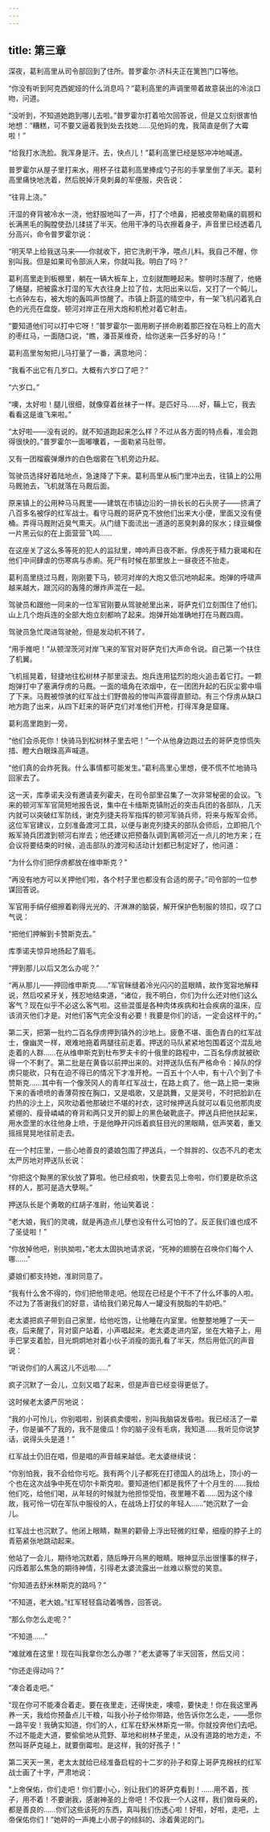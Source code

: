 ```yaml
---
---
---
```

title: 第三章
---




深夜，葛利高里从司令部回到了住所。普罗霍尔·济科夫正在篱笆门口等他。

“你没有听到阿克西妮娅的什么消息吗？”葛利高里的声调里带着故意装出的冷淡口吻，问道。

“没听到，不知道她跑到哪儿去啦。”普罗霍尔打着哈欠回答说，但是又立刻很害怕地想：“糟糕，可不要又逼着我到处去找她……见他妈的鬼，我简直是倒了大霉啦！”

“给我打水洗脸。我浑身是汗。去，快点儿！”葛利高里已经是怒冲冲地喊道。

普罗霍尔从屋子里打来水，用杯子往葛利高里捧成勺子形的手掌里倒了半天。葛利高里痛快地洗着，然后脱掉汗臭刺鼻的军便服，央告说：

“往背上浇。”

汗湿的脊背被冷水一浇，他舒服地叫了一声，打了个喷鼻，把被皮带勒痛的肩膀和长满黑毛的胸膛使劲儿揉搓了半天。他用干净的马衣擦着身子，声音里已经透着几分高兴，命令普罗霍尔说：

“明天早上给我送马来——你就收下，把它洗刷干净，喂点儿料。我自己不醒，你别叫我。但是如果司令部派人来，你就叫我。明白了吗？”

葛利高里走到板棚里，躺在一辆大板车上，立刻就酣睡起来。黎明时冻醒了，他蜷了蜷腿，把被露水打湿的军大衣往身上拉了拉，太阳出来以后，又打了一个盹儿，七点钟左右，被大炮的轰鸣声惊醒了。市镇上蔚蓝的晴空中，有一架飞机闪着乳白色的光亮在盘旋。顿河对岸正在用大炮和机枪对着它射击。

“要知道他们可以打中它呀！”普罗霍尔一面用刷子拼命刷着那匹拴在马桩上的高大的枣红马，一面随口说，“瞧，潘苔莱维奇，给你送来一匹多好的马！”

葛利高里匆匆把儿马打量了一番，满意地问：

“我看不出它有几岁口。大概有六岁口了吧？”

“六岁口。”

“噢，太好啦！腿儿很细，就像穿着丝袜子一样。是匹好马……好，鞴上它，我去看看这是谁飞来啦。”

“太好啦——没有说的。就不知道跑起来怎么样？不过从各方面的特点看，准会跑得很快的。”普罗霍尔一面嘟囔着，一面勒紧马肚带。

又有一团榴霰弹爆炸的白色烟雾在飞机旁边升起。

驾驶员选择好着陆地点，急速降了下来。葛利高里从板门里冲出去，往镇上的公用马厩驰去，飞机就落在马厩后面。

原来镇上的公用种马马厩里——建筑在市镇边沿的一排长长的石头房子——挤满了八百多名被俘的红军战士。看守马厩的哥萨克不放他们出来大小便，里面又没有便桶。弄得马厩附近臭气熏天。从门缝下面流出一道道的恶臭刺鼻的尿水；绿豆蝇像一片黑云似的在上面营营飞鸣……

在这座关了这么多等死的犯人的监狱里，呻吟声日夜不断。俘虏死于精力衰竭和在他们中间肆虐的伤寒病与赤痢。死尸有时候在那里放上一昼夜还不抬走。

葛利高里绕过马厩，刚刚要下马，顿河对岸的大炮又低沉地响起来。炮弹的呼啸声越来越大，跟沉闷的轰隆的爆炸声混在一起。

驾驶员和跟他一同来的一位军官刚要从驾驶舱里出来，哥萨克们立刻围住了他们。山上几个炮兵连的全部大炮立刻都响了起来。炮弹开始准确地打在马厩四周。

驾驶员急忙爬进驾驶舱，但是发动机不转了。

“用手推吧！”从顿涅茨河对岸飞来的军官对哥萨克们大声命令说。自己第一个扶住了机翼。

飞机摇晃着，轻捷地往松树林子那里滚去。炮兵连用猛烈的炮火追击着它打。一颗炮弹打中了塞满俘虏的马厩。一面的墙角在浓烟中，在一团团升起的石灰尘雾中塌了下来。马厩被惊骇的红军战士们野兽般的惨叫声震得直颤动。有三个俘虏从缺口地方跑了出来，从四下赶来的哥萨克们对准他们开枪，打得浑身是窟窿。

葛利高里跑到一旁。

“他们会杀死你！快骑马到松树林子里去吧！”一个从他身边跑过去的哥萨克惊慌失措、瞪大白眼珠高声喊道。

“他们真的会炸死我。什么事情都可能发生。”葛利高里心里想，便不慌不忙地骑马回家去了。

这一天，库季诺夫没有邀请麦列霍夫，在司令部里召集了一次非常秘密的会议。飞来的顿河军军官简短地报告说，集中在卡缅斯克镇附近的突击兵团的各部队，几天内就可以突破红军防线，谢克列捷夫将军指挥的顿河军骑兵师，将来与叛军会师。这位军官建议，立刻准备渡河工具，以便与谢克列捷夫的部队会师后，立即把几个叛军骑兵团渡到顿河右岸去；他还建议把预备队调到离顿河近一点儿的地方来；在会议将要结束的时候，追击部队的渡河和活动计划都已制定好了，他问道：

“为什么你们把俘虏都放在维申斯克？”

“再没有地方可以关押他们啦，各个村子里也都没有合适的房子。”司令部的一位参谋回答说。

军官用手绢仔细擦着剃得光光的、汗淋淋的脑袋，解开保护色制服的领扣，叹了口气说：

“把他们押解到卡赞斯克去。”

库季诺夫惊异地扬起了眉毛。

“押到那儿以后又怎么办呢？”

“再从那儿——押回维申斯克……”军官眯缝着冷光闪闪的蓝眼睛，故作宽容地解释说，然后咬紧牙关，残忍地结束道，“诸位，我不明白，你们为什么还对他们这么客气？现在似乎不必这么客气啦。这些混蛋是各种肉体疾病和社会疾病的温床，应该消灭他们才是。对他们客气完全没有必要！我要是你们的话，一定会这样干的。”

第二天，把第一批约二百名俘虏押到镇外的沙地上。疲惫不堪、面色青白的红军战士，像幽灵一样，艰难地拖着两腿往前走着。押送的马队紧紧地包围着这个混乱地走着的人群……在从维申斯克到杜布罗夫卡的十俄里的路程中，二百名俘虏就被砍得一个不剩了。第二批是在黄昏以前押出来的。对押送队伍有严格命令：掉队的俘虏只能砍，只有在迫不得已的情况下才准开枪。一百五十个人中，有十八个到了卡赞斯克……其中有一个像茨冈人的青年红军战士，在路上疯了。他一路上把一束揪下来的香喷喷的香薄荷按在胸口，又是唱歌，又是跳舞，又是哭号，不时把脸趴在灼热的沙土上，风吹动着他那破烂不堪的衬衣，这时候押送兵就可以看见他那肉皮紧绷的、瘦骨嶙嶙的脊背和两只叉开的脚上的黑色破靴底子。押送兵把他扶起来，用水壶里的水往他身上喷，于是他睁开闪烁着疯狂目光的黑眼睛，低声笑着，重又摇摇晃晃地往前走去。

在一个村庄里，一些心地善良的婆娘包围了押送兵，一个胖胖的、仪态不凡的老太太严厉地对押送队长说：

“你把这个黝黑的家伙放了算啦。他已经疯啦，快要去见上帝啦，你们要是砍杀这样的人，那可是造大孽啊。”

押送队长是个勇敢的红胡子准尉，他讪笑着说：

“老大娘，我们的灵魂，就是再造点儿孽也没有什么可怕的了。反正我们谁也成不了圣徒啦！”

“你放掉他吧，别执拗啦，”老太太固执地请求说，“死神的翅膀在召唤你们每个人哪……”

婆娘们都支持她，准尉同意了。

“我有什么舍不得的，你们把他带走吧。他现在已经是个干不了什么坏事的人啦。不过为了答谢我们的好意，请给我们弟兄每人一罐没有脱脂的牛奶吧。”

老太婆把疯子带到自己家里，给他吃饱，让他睡在内室里。他整整地睡了一天一夜，后来醒了，背对窗户站着，小声唱起来。老太婆走进内室，坐在大箱子上，用手巴掌支着脸，目光炯炯地对着小伙子消瘦的面孔看了半天，然后用低沉的声音说：

“听说你们的人离这儿不远啦……”

疯子沉默了一会儿，立刻又唱了起来，但是声音已经变得更低了。

这时候老太婆严厉地说：

“我的小可怜儿，你别唱啦，别装疯卖傻啦，别叫我脑袋发昏啦。我已经活了一辈子，你是骗不了我的，我不是傻瓜！你的脑子没有毛病，我知道……我听见你说梦话，说得头头是道！”

红军战士仍旧在唱，但是唱的声音越来越低。老太婆继续说：

“你别怕我，我不会给你亏吃。我有两个儿子都死在打德国人的战场上，顶小的一个也在这次战争中死在切尔卡斯克啦。要知道他们都是我怀了十个月生的……我给他们吃，给他们喝，从年轻的时候就为他担惊受怕，夜里睡不着……因为这个缘故，我可怜一切在军队中服役的人，在战场上打仗的年轻人……”她沉默了一会儿。

红军战士也沉默了。他闭上眼睛，黝黑的颧骨上浮出轻微的红晕，细瘦的脖子上的青筋紧张地跳动起来。

他站了一会儿，期待地沉默着，随后睁开乌黑的眼睛。眼神显示出很懂事的样子，闪烁着那么焦急的期待神情，引得老太婆流露出一丝难以察觉的笑意。

“你知道去舒米林斯克的路吗？”

“不知道，老大娘。”红军轻轻翕动着嘴唇，回答说。

“那么你怎么走呢？”

“不知道……”

“难就难在这里！现在叫我拿你怎么办哪？”老太婆等了半天回答，然后又问：

“你还走得动吗？”

“凑合着走吧。”

“现在你可不能凑合着走。要在夜里走，还得快走，噢噫，要快走！你在我这里再养一天，我给你预备点儿干粮，叫我小孙子给你带路，他告诉你怎么走，——愿你一路平安！我确实知道，你们的人，红军在舒米林斯克一带。你就投奔他们去吧。不过不能走大道，要偷偷地从荒野、草地和树林子里走，从没有道路的地方走，不然叫哥萨克碰上，就要倒霉啦。是这样，我的好孩子！”

第二天天一黑，老太太就给已经准备启程的十二岁的孙子和穿上哥萨克棉袄的红军战士画了十字，严肃地说：

“上帝保佑，你们走吧！你们要小心，别让我们的哥萨克看到！……用不着，孩子，用不着！不要谢我，感谢神圣的上帝吧！不仅我一个人这样，我们做母亲的，都是善良的……你们这些该死的东西，真叫我们伤透心啦！好啦，好啦，走吧，上帝保佑你们！”她砰的一声掩上小房子的倾斜的、涂着黄泥的门。